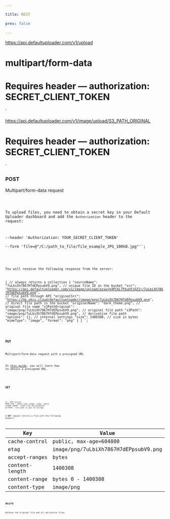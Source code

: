 ```yaml
---

title: REST

prev: false

---
```



https://api.defaultuploader.com/v1/upload
# multipart/form-data
# Requires header — authorization: SECRET_CLIENT_TOKEN
`

https://api.defaultuploader.com/v1/image/upload/S3_PATH_ORIGINAL
# Requires header — authorization: SECRET_CLIENT_TOKEN
`

### POST
Multipart/form-data request

<Code code={postCode} lang="sh" title="METHOD: POST" />

To upload files, you need to obtain a secret key in your Default Uploader dashboard and
add the `Authorization` header to the request:

--header 'Authorization: YOUR_SECRET_CLIENT_TOKEN' \
--form 'file=@"/C:/path_to_file/file_example_JPG_100kB.jpg"'`;

<Code code={exampleCodeCurl} lang="sh" title={fileNameBash} />

You will receive the following response from the server:

[ // always returns a collection
    {
        "sourceName": "7uLbiXh7867H7dEPpsubV9.png", // unique file ID in the bucket
        "src": "https://api.defaultuploader.com/v1/image/upload/azxwjk4PCkLTFbuUYiQZ1j/7uLbiXh7867H7dEPpsubV9.png", // file path through API
        "originalSrc": "https://hb.vkcs.cloud/defaultuploader/image/png/7uLbiXh7867H7dEPpsubV9.png", // direct file path in the bucket
        "originalName": "dark_theme.png", // original file name
        "s3PathOriginal": "image/png/7uLbiXh7867H7dEPpsubV9.png", // original file path
        "s3Path": "image/png/7uLbiXh7867H7dEPpsubV9.png", // derivative file path
        "options": {}, // internal settings
        "size": 1400308, // size in bytes
        "mimeType": "image",
        "format": "png"
    }
]
`;

<Code code={exampleCodeResponse} lang="json" title="JSON" />

### PUT
Multipart/form-data request with a presigned URL

In <a href="./../presigned-url/" >this guide</a>, you will learn how to obtain a presigned URL.


<Code code={exampleCodeCurlPut} lang="sh" title={fileNameBash} />

### GET
<Code code="https://api.defaultuploader.com/v1/MIME_TYPE/upload/CLIENT_TOKEN/S3_PATH" lang="sh" title="METHOD: GET" />

```
v1 — API version
MIME_TYPE — media type (image, video, audio)
CLIENT_TOKEN — token from the dashboard
S3_PATH — file path in your S3 storage
```

A **GET** request returns a file with the following headers:

| Key            | Value                                |
|----------------|--------------------------------------|
| cache-control  | public, max-age=604800               |
| etag           | image/png/7uLbiXh7867H7dEPpsubV9.png |
| accept-ranges  | bytes                                |
| content-length | 1400308                              |
| content-range  | bytes 0 - 1400308                    |
| content-type   | image/png                            |

### DELETE
Deletes the original file and all derivative files.

<Code code={deleteCode} lang="sh" title="METHOD: DELETE" />